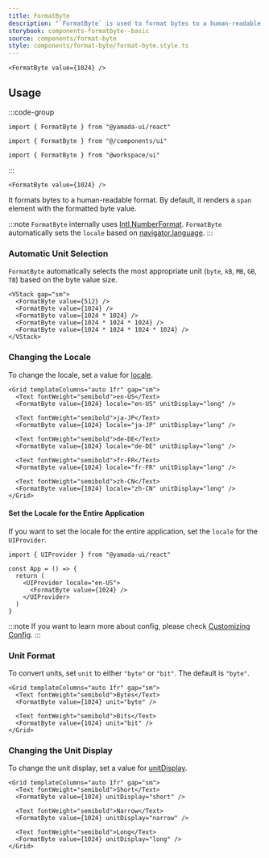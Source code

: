 ```yaml
---
title: FormatByte
description: "`FormatByte` is used to format bytes to a human-readable format."
storybook: components-formatbyte--basic
source: components/format-byte
style: components/format-byte/format-byte.style.ts
---
```


```tsx preview
<FormatByte value={1024} />
```

## Usage

:::code-group

```tsx [package]
import { FormatByte } from "@yamada-ui/react"
```

```tsx [alias]
import { FormatByte } from "@/components/ui"
```

```tsx [monorepo]
import { FormatByte } from "@workspace/ui"
```

:::

```tsx title="index.tsx"
<FormatByte value={1024} />
```

It formats bytes to a human-readable format. By default, it renders a `span` element with the formatted byte value.

:::note
`FormatByte` internally uses [Intl.NumberFormat](https://developer.mozilla.org/en-US/docs/Web/JavaScript/Reference/Global_Objects/Intl/NumberFormat). `FormatByte` automatically sets the `locale` based on [navigator.language](https://developer.mozilla.org/en-US/docs/Web/API/Navigator/language).
:::

### Automatic Unit Selection

`FormatByte` automatically selects the most appropriate unit (`byte`, `kB`, `MB`, `GB`, `TB`) based on the byte value size.

```tsx preview
<VStack gap="sm">
  <FormatByte value={512} />
  <FormatByte value={1024} />
  <FormatByte value={1024 * 1024} />
  <FormatByte value={1024 * 1024 * 1024} />
  <FormatByte value={1024 * 1024 * 1024 * 1024} />
</VStack>
```

### Changing the Locale

To change the locale, set a value for [locale](https://developer.mozilla.org/en-US/docs/Web/JavaScript/Reference/Global_Objects/Intl/NumberFormat/NumberFormat#locales).

```tsx preview
<Grid templateColumns="auto 1fr" gap="sm">
  <Text fontWeight="semibold">en-US</Text>
  <FormatByte value={1024} locale="en-US" unitDisplay="long" />

  <Text fontWeight="semibold">ja-JP</Text>
  <FormatByte value={1024} locale="ja-JP" unitDisplay="long" />

  <Text fontWeight="semibold">de-DE</Text>
  <FormatByte value={1024} locale="de-DE" unitDisplay="long" />

  <Text fontWeight="semibold">fr-FR</Text>
  <FormatByte value={1024} locale="fr-FR" unitDisplay="long" />

  <Text fontWeight="semibold">zh-CN</Text>
  <FormatByte value={1024} locale="zh-CN" unitDisplay="long" />
</Grid>
```

#### Set the Locale for the Entire Application

If you want to set the locale for the entire application, set the `locale` for the `UIProvider`.

```tsx
import { UIProvider } from "@yamada-ui/react"

const App = () => {
  return (
    <UIProvider locale="en-US">
      <FormatByte value={1024} />
    </UIProvider>
  )
}
```

:::note
If you want to learn more about config, please check [Customizing Config](/docs/theming/configuration/customization).
:::

### Unit Format

To convert units, set `unit` to either `"byte"` or `"bit"`. The default is `"byte"`.

```tsx preview
<Grid templateColumns="auto 1fr" gap="sm">
  <Text fontWeight="semibold">Bytes</Text>
  <FormatByte value={1024} unit="byte" />

  <Text fontWeight="semibold">Bits</Text>
  <FormatByte value={1024} unit="bit" />
</Grid>
```

### Changing the Unit Display

To change the unit display, set a value for [unitDisplay](https://developer.mozilla.org/en-US/docs/Web/JavaScript/Reference/Global_Objects/Intl/NumberFormat/NumberFormat#unitdisplay).

```tsx preview
<Grid templateColumns="auto 1fr" gap="sm">
  <Text fontWeight="semibold">Short</Text>
  <FormatByte value={1024} unitDisplay="short" />

  <Text fontWeight="semibold">Narrow</Text>
  <FormatByte value={1024} unitDisplay="narrow" />

  <Text fontWeight="semibold">Long</Text>
  <FormatByte value={1024} unitDisplay="long" />
</Grid>
```
